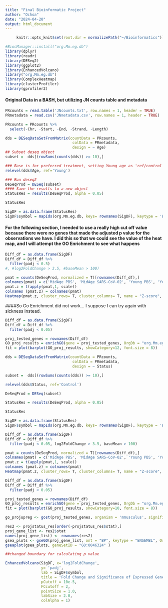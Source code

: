 ---
title: "Final Bioinformatic Project"
author: "Ochoa"
date: "2024-04-20"
output: html_document
---

```{r setup, include=FALSE}
     knitr::opts_knit$set(root.dir = normalizePath("~/Bioinformatics")) 
```

```{r Prepping Libraries }
#BiocManager::install("org.Mm.eg.db") 
library(dplyr)
library(readr)
library(DESeq2)
library(ggplot2)
library(EnhancedVolcano)
library("org.Mm.eg.db")
library(ComplexHeatmap)
library(clusterProfiler)
library(gprofiler2) 
```
#### Original Data in a BASH, but utilizing JN counts table and metadata 
```{r counts table}
PRcounts = read.table('JNcounts.txt', row.names = 1, header = TRUE)
PRmetadata = read.csv('JNmetadata.csv', row.names = 1, header = TRUE)
```
```{r adjusting data frame, saved under updated name }
PRcounts = PRcounts %>%
  select(-Chr, -Start, -End, -Strand, -Length) 
```

```{r DESEQ Dataframe }
dds = DESeqDataSetFromMatrix(countData = PRcounts, 
                              colData = PRmetadata,
                              design = ~ Age)
## Subset deseq object
subset =  dds[(rowSums(counts(dds)) >= 10),]

### Base is for preferred treatment, setting Young age as 'ref/control'
relevel(dds$Age, ref='Young')

### Run deseq2
DeSeqProd = DESeq(subset)
#### Save the results to a new object
StatusRes = results(DeSeqProd, alpha = 0.05)
```
```{r Initial Visualization }
StatusRes
```

```{r Gene Symbol now with Gene Names }
SigDF = as.data.frame(StatusRes)
SigDF$symbol = mapIds(org.Mm.eg.db, keys= rownames(SigDF), keytype = 'ENSEMBL', colum = "SYMBOL")
```
#### For the following section, I needed to use a really high cut off value because there were no genes that made the adjusted p value for the observations we have. I did this so that we could see the value of the heat map, and I will attempt the GO Enrichment to see what happens 
```{r Heat Map}
Diff_df = as.data.frame(SigDF)
Diff_df = Diff_df %>%
  filter(padj < 0.5)
#, #log2FoldChange > 3.5, #baseMean > 100)

pmat = counts(DeSeqProd, normalized = T)[rownames(Diff_df),]
colnames(pmat) = c('MidAge PBS', 'MidAge SARS-CoV-02', 'Young PBS', 'Young SARS-CoV-02')
pmat.z = t(apply(pmat,1, scale))
colnames (pmat.z) = colnames(pmat)
Heatmap(pmat.z, cluster_rows= T, cluster_columns= T, name = "Z-score", row_labels = Diff_df[rownames(pmat.z),]$symbol, column_names_gp = gpar(fontsize = 10), row_names_gp = gpar(fontsize = 5), row_names_rot = 45, column_names_rot = 25)
```
####So Go Enrichment did not work... I suppose I can try again with sickness instead.
```{r}
Diff_df = as.data.frame(SigDF)
Diff_df = Diff_df %>%
  filter(padj < 0.05)

proj_tested_genes = rownames(Diff_df)
GO_proj_results = enrichGO(gene = proj_tested_genes, OrgDb = "org.Mm.eg.db", keyType = 'ENSEMBL', ont = "BP")
fit = plot(barplot(GO_proj_results, showCategory=12, font.size = 8))
```

```{r DeSeq Round 2}
dds = DESeqDataSetFromMatrix(countData = PRcounts, 
                              colData = PRmetadata,
                              design = ~ Status)

subset =  dds[(rowSums(counts(dds)) >= 10),]

relevel(dds$Status, ref='Control')

DeSeqProd = DESeq(subset)

StatusRes = results(DeSeqProd, alpha = 0.05)

StatusRes

SigDF = as.data.frame(StatusRes)
SigDF$symbol = mapIds(org.Mm.eg.db, keys= rownames(SigDF), keytype = 'ENSEMBL', colum = "SYMBOL")
```

```{r Reattempting Heat Map }
Diff_df = as.data.frame(SigDF)
Diff_df = Diff_df %>%
  filter(padj < 0.05, log2FoldChange > 3.5, baseMean > 100)

pmat = counts(DeSeqProd, normalized = T)[rownames(Diff_df),]
colnames(pmat) = c('MidAge PBS', 'MidAge SARS-CoV-02', 'Young PBS', 'Young SARS-CoV-02')
pmat.z = t(apply(pmat,1, scale))
colnames (pmat.z) = colnames(pmat)
Heatmap(pmat.z, cluster_rows= T, cluster_columns= T, name = "Z-score", row_labels = Diff_df[rownames(pmat.z),]$symbol, column_names_gp = gpar(fontsize = 8), row_names_gp = gpar(fontsize = 8), row_names_rot = 45, column_names_rot = 45)
```

```{r GO ENRICHMENT}
Diff_df = as.data.frame(SigDF)
Diff_df = Diff_df %>%
  filter(padj < 0.05)

proj_tested_genes = rownames(Diff_df)
GO_proj_results = enrichGO(gene = proj_tested_genes, OrgDb = "org.Mm.eg.db", keyType = 'ENSEMBL', ont = "BP")
fit = plot(barplot(GO_proj_results, showCategory=10, font.size = 8))
```

```{r Plot GSEA}
go_projupreg <- gost(proj_tested_genes, organism = 'mmusculus', significant = T)

res2 <- projstatus_res[order(-projstatus_res$stat),]
proj_gene_list <- res2$stat
names(proj_gene_list) <- rownames(res2)
gsea_plots <- gseGO(proj_gene_list, ont = "BP", keyType = "ENSEMBL", OrgDb ="org.Mm.eg.db", eps = 1e-100 )
gseaplot(gsea_plots, geneSetID = "GO:0046324" )

##changed boundary for calculating p value 
```

```{r}
EnhancedVolcano(SigDF, x='log2FoldChange', 
                y= 'padj', 
                lab = SigDF$symbol,
                title = 'Fold Change and Significance of Expressed Genes',
                pCutoff = 10e-5,
                FCcutoff = 2,
                pointSize = 1.0,
                labSize = 2.0,
                colAlpha = 1)
```

